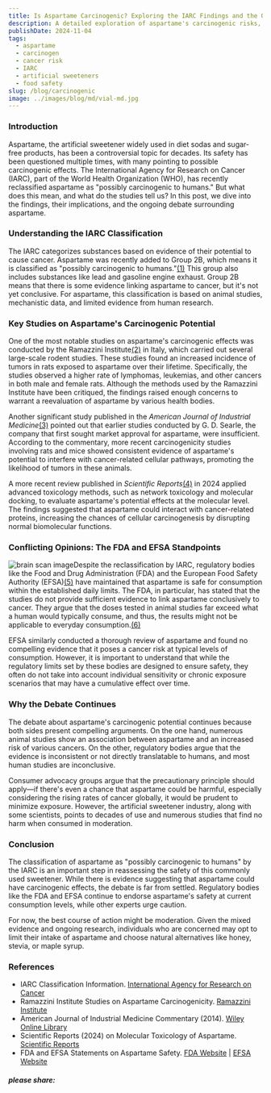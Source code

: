 ```yaml
---
title: Is Aspartame Carcinogenic? Exploring the IARC Findings and the Ongoing Debate
description: A detailed exploration of aspartame's carcinogenic risks, with insights from IARC findings and recent studies.
publishDate: 2024-11-04
tags:
  - aspartame
  - carcinogen
  - cancer risk
  - IARC
  - artificial sweeteners
  - food safety
slug: /blog/carcinogenic
image: ../images/blog/md/vial-md.jpg
---
```


### Introduction

Aspartame, the artificial sweetener widely used in diet sodas and sugar-free products, has been a controversial topic for decades. Its safety has been questioned multiple times, with many pointing to possible carcinogenic effects. The International Agency for Research on Cancer (IARC), part of the World Health Organization (WHO), has recently reclassified aspartame as "possibly carcinogenic to humans." But what does this mean, and what do the studies tell us? In this post, we dive into the findings, their implications, and the ongoing debate surrounding aspartame.

### Understanding the IARC Classification

The IARC categorizes substances based on evidence of their potential to cause cancer. Aspartame was recently added to Group 2B, which means it is classified as "possibly carcinogenic to humans."[(1)](#ref "Ramazzini Institute") This group also includes substances like lead and gasoline engine exhaust. Group 2B means that there is some evidence linking aspartame to cancer, but it's not yet conclusive. For aspartame, this classification is based on animal studies, mechanistic data, and limited evidence from human research.

### Key Studies on Aspartame's Carcinogenic Potential

One of the most notable studies on aspartame's carcinogenic effects was conducted by the Ramazzini Institute[(2)](#ref "Ramazzini Institute") in Italy, which carried out several large-scale rodent studies. These studies found an increased incidence of tumors in rats exposed to aspartame over their lifetime. Specifically, the studies observed a higher rate of lymphomas, leukemias, and other cancers in both male and female rats. Although the methods used by the Ramazzini Institute have been critiqued, the findings raised enough concerns to warrant a reevaluation of aspartame by various health bodies.

Another significant study published in the _American Journal of Industrial Medicine_[(3)](#ref "American Journal of Industrial Medicine") pointed out that earlier studies conducted by G. D. Searle, the company that first sought market approval for aspartame, were insufficient. According to the commentary, more recent carcinogenicity studies involving rats and mice showed consistent evidence of aspartame's potential to interfere with cancer-related cellular pathways, promoting the likelihood of tumors in these animals.

A more recent review published in _Scientific Reports_[(4)](#ref "Scientific Reports") in 2024 applied advanced toxicology methods, such as network toxicology and molecular docking, to evaluate aspartame's potential effects at the molecular level. The findings suggested that aspartame could interact with cancer-related proteins, increasing the chances of cellular carcinogenesis by disrupting normal biomolecular functions.

### Conflicting Opinions: The FDA and EFSA Standpoints

![brain scan image](../images/scan.jpg)Despite the reclassification by IARC, regulatory bodies like the Food and Drug Administration (FDA) and the European Food Safety Authority (EFSA)[(5)](#ref "FDA and EFSA Statements on Aspartame Safety.") have maintained that aspartame is safe for consumption within the established daily limits. The FDA, in particular, has stated that the studies do not provide sufficient evidence to link aspartame conclusively to cancer. They argue that the doses tested in animal studies far exceed what a human would typically consume, and thus, the results might not be applicable to everyday consumption.[(6)](#ref "FDA and EFSA")

EFSA similarly conducted a thorough review of aspartame and found no compelling evidence that it poses a cancer risk at typical levels of consumption. However, it is important to understand that while the regulatory limits set by these bodies are designed to ensure safety, they often do not take into account individual sensitivity or chronic exposure scenarios that may have a cumulative effect over time.

### Why the Debate Continues

The debate about aspartame's carcinogenic potential continues because both sides present compelling arguments. On the one hand, numerous animal studies show an association between aspartame and an increased risk of various cancers. On the other, regulatory bodies argue that the evidence is inconsistent or not directly translatable to humans, and most human studies are inconclusive.

Consumer advocacy groups argue that the precautionary principle should apply—if there's even a chance that aspartame could be harmful, especially considering the rising rates of cancer globally, it would be prudent to minimize exposure. However, the artificial sweetener industry, along with some scientists, points to decades of use and numerous studies that find no harm when consumed in moderation.

### Conclusion

The classification of aspartame as "possibly carcinogenic to humans" by the IARC is an important step in reassessing the safety of this commonly used sweetener. While there is evidence suggesting that aspartame could have carcinogenic effects, the debate is far from settled. Regulatory bodies like the FDA and EFSA continue to endorse aspartame's safety at current consumption levels, while other experts urge caution.

For now, the best course of action might be moderation. Given the mixed evidence and ongoing research, individuals who are concerned may opt to limit their intake of aspartame and choose natural alternatives like honey, stevia, or maple syrup.

### References

*   IARC Classification Information. [International Agency for Research on Cancer](https://www.iarc.fr/)
*   Ramazzini Institute Studies on Aspartame Carcinogenicity. [Ramazzini Institute](https://www.ramazzini.org/en/publications/)
*   American Journal of Industrial Medicine Commentary (2014). [Wiley Online Library](https://onlinelibrary.wiley.com/journal/10970274)
*   Scientific Reports (2024) on Molecular Toxicology of Aspartame. [Scientific Reports](https://www.nature.com/srep)
*   FDA and EFSA Statements on Aspartame Safety. [FDA Website](https://www.fda.gov/food/food-additives-petitions/additional-information-about-high-intensity-sweeteners-permitted-use-food-united-states) | [EFSA Website](https://www.efsa.europa.eu/en/topics/topic/aspartame)

  

##### please share:
